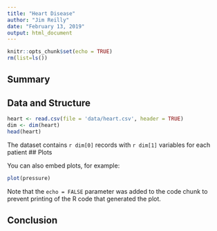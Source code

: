 ```yaml
---
title: "Heart Disease"
author: "Jim Reilly"
date: "February 13, 2019"
output: html_document
---
```


```r
knitr::opts_chunk$set(echo = TRUE)
rm(list=ls())
```



## Summary



## Data and Structure 

```r
heart <- read.csv(file = 'data/heart.csv', header = TRUE)
dim <- dim(heart)
head(heart)

```

The dataset contains `r dim[0]` records with `r dim[1]` variables for each patient
## Plots

You can also embed plots, for example:

```r
plot(pressure)
```

Note that the `echo = FALSE` parameter was added to the code chunk to prevent printing of the R code that generated the plot.

## Conclusion